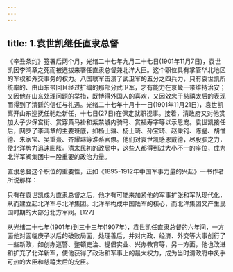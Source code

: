 ```yaml
---
---
---
```

title: 1.袁世凯继任直隶总督
---




《辛丑条约》签署后两个月，光绪二十七年九月二十七日(1901年11月7日)，袁世凯因李鸿章之死而被选拔来署任直隶总督兼北洋大臣。这个职位具有掌管华北地区的军权和外交事务的权力。八国联军击溃了武卫军的五分之四兵力，只有袁世凯所统率的、由山东带回且经过扩编的那部分武卫军，才有能力在京畿一带维持治安；又因他在山东处理问题的举措，既博得外国人的喜欢，又因效忠于慈禧太后的表现而得到了清廷的信任与礼遇。光绪二十七年十月十一日(1901年11月21日)，袁世凯离开山东巡抚任驰赴新任，十七日(27日)在保定就职视事。接着，清政府又对他赏加太子少保宫衔、赏穿黄马褂和紫禁城内骑马、赏福寿字等以示恩宠。袁世凯接任后，网罗了李鸿章的主要班底，如杨士骧、杨士琦、孙宝琦、赵秉钧、陈璧、胡惟德、朱家宝、吴重熹、齐耀琳等淮系官僚。他们对袁世凯感恩戴德，尽股肱之力，使北洋势力迅速膨胀。清末民初的政局中，这些人都得到过大小不一的座位，成为北洋军阀集团中一股重要的政治力量。

直隶总督这个职位的重要性，正如《1895-1912年中国军事力量的兴起》一书作者所说那样：

只有在袁世凯成为直隶总督之后，他才有可能来加紧他的军事扩张和军队现代化，从而建立起北洋军与北洋集团。北洋军构成中国陆军的核心，而北洋集团又产生民国时期的大部分北方军阀。[127]

从光绪二十七年(1901年)到三十三年(1907年)，袁世凯任直隶总督的六年间，一方面他对面临庚子以后的破败局面，处理善后，并对内政、经济、外交等大事创行了一些新政，如创办巡警、整顿吏治、提倡实业、兴办教育等，另一方面，他也改进和扩充了北洋新军，使他获得了政治和军事上的最大权力，成为当时清政府中炙手可热的大臣和慈禧太后的宠臣。